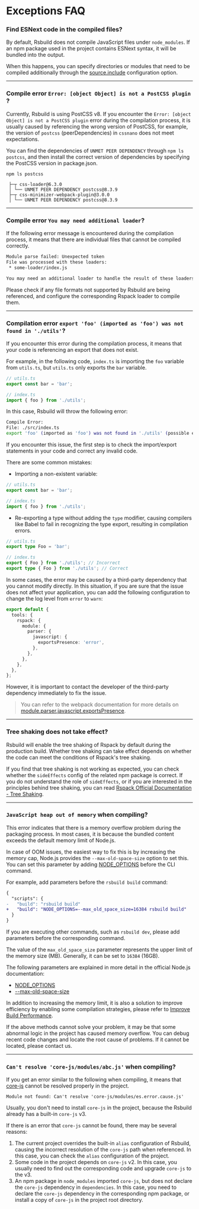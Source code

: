 # Exceptions FAQ

### Find ESNext code in the compiled files?

By default, Rsbuild does not compile JavaScript files under `node_modules`. If an npm package used in the project contains ESNext syntax, it will be bundled into the output.

When this happens, you can specify directories or modules that need to be compiled additionally through the [source.include](/config/source/include) configuration option.

---

### Compile error `Error: [object Object] is not a PostCSS plugin` ?

Currently, Rsbuild is using PostCSS v8. If you encounter the `Error: [object Object] is not a PostCSS plugin` error during the compilation process, it is usually caused by referencing the wrong version of PostCSS, for example, the version of `postcss` (peerDependencies) in `cssnano` does not meet expectations.

You can find the dependencies of `UNMET PEER DEPENDENCY` through `npm ls postcss`, and then install the correct version of dependencies by specifying the PostCSS version in package.json.

```
npm ls postcss

 ├─┬ css-loader@6.3.0
 │ └── UNMET PEER DEPENDENCY postcss@8.3.9
 ├─┬ css-minimizer-webpack-plugin@3.0.0
 │ └── UNMET PEER DEPENDENCY postcss@8.3.9
```

---

### Compile error `You may need additional loader`?

If the following error message is encountered during the compilation process, it means that there are individual files that cannot be compiled correctly.

```bash
Module parse failed: Unexpected token
File was processed with these loaders:
 * some-loader/index.js

You may need an additional loader to handle the result of these loaders.
```

Please check if any file formats not supported by Rsbuild are being referenced, and configure the corresponding Rspack loader to compile them.

---

### Compilation error `export 'foo' (imported as 'foo') was not found in './utils'`?

If you encounter this error during the compilation process, it means that your code is referencing an export that does not exist.

For example, in the following code, `index.ts` is importing the `foo` variable from `utils.ts`, but `utils.ts` only exports the `bar` variable.

```ts
// utils.ts
export const bar = 'bar';

// index.ts
import { foo } from './utils';
```

In this case, Rsbuild will throw the following error:

```bash
Compile Error:
File: ./src/index.ts
export 'foo' (imported as 'foo') was not found in './utils' (possible exports: bar)
```

If you encounter this issue, the first step is to check the import/export statements in your code and correct any invalid code.

There are some common mistakes:

- Importing a non-existent variable:

```ts
// utils.ts
export const bar = 'bar';

// index.ts
import { foo } from './utils';
```

- Re-exporting a type without adding the `type` modifier, causing compilers like Babel to fail in recognizing the type export, resulting in compilation errors.

```ts
// utils.ts
export type Foo = 'bar';

// index.ts
export { Foo } from './utils'; // Incorrect
export type { Foo } from './utils'; // Correct
```

In some cases, the error may be caused by a third-party dependency that you cannot modify directly. In this situation, if you are sure that the issue does not affect your application, you can add the following configuration to change the log level from `error` to `warn`:

```ts title="rsbuild.config.ts"
export default {
  tools: {
    rspack: {
      module: {
        parser: {
          javascript: {
            exportsPresence: 'error',
          },
        },
      },
    },
  },
};
```

However, it is important to contact the developer of the third-party dependency immediately to fix the issue.

> You can refer to the webpack documentation for more details on [module.parser.javascript.exportsPresence](https://www.rspack.dev/config/module#moduleparserjavascriptexportspresence).

---

### Tree shaking does not take effect?

Rsbuild will enable the tree shaking of Rspack by default during the production build. Whether tree shaking can take effect depends on whether the code can meet the conditions of Rspack's tree shaking.

If you find that tree shaking is not working as expected, you can check whether the `sideEffects` config of the related npm package is correct. If you do not understand the role of `sideEffects`, or if you are interested in the principles behind tree shaking, you can read [Rspack Official Documentation - Tree Shaking](https://rspack.dev/guide/optimization/tree-shaking).

---

### `JavaScript heap out of memory` when compiling?

This error indicates that there is a memory overflow problem during the packaging process. In most cases, it is because the bundled content exceeds the default memory limit of Node.js.

In case of OOM issues, the easiest way to fix this is by increasing the memory cap, Node.js provides the `--max-old-space-size` option to set this. You can set this parameter by adding [NODE_OPTIONS](https://nodejs.org/api/cli.html#node_optionsoptions) before the CLI command.

For example, add parameters before the `rsbuild build` command:

```diff title="package.json"
{
  "scripts": {
-   "build": "rsbuild build"
+   "build": "NODE_OPTIONS=--max_old_space_size=16384 rsbuild build"
  }
}
```

If you are executing other commands, such as `rsbuild dev`, please add parameters before the corresponding command.

The value of the `max_old_space_size` parameter represents the upper limit of the memory size (MB). Generally, it can be set to `16384` (16GB).

The following parameters are explained in more detail in the official Node.js documentation:

- [NODE_OPTIONS](https://nodejs.org/api/cli.html#node_optionsoptions)
- [--max-old-space-size](https://nodejs.org/api/cli.html#--max-old-space-sizesize-in-megabytes)

In addition to increasing the memory limit, it is also a solution to improve efficiency by enabling some compilation strategies, please refer to [Improve Build Performance](/guide/optimization/build-performance).

If the above methods cannot solve your problem, it may be that some abnormal logic in the project has caused memory overflow. You can debug recent code changes and locate the root cause of problems. If it cannot be located, please contact us.

---

### `Can't resolve 'core-js/modules/abc.js'` when compiling?

If you get an error similar to the following when compiling, it means that [core-js](https://github.com/zloirock/core-js) cannot be resolved properly in the project.

```
Module not found: Can't resolve 'core-js/modules/es.error.cause.js'
```

Usually, you don't need to install `core-js` in the project, because the Rsbuild already has a built-in `core-js` v3.

If there is an error that `core-js` cannot be found, there may be several reasons:

1. The current project overrides the built-in `alias` configuration of Rsbuild, causing the incorrect resolution of the `core-js` path when referenced. In this case, you can check the `alias` configuration of the project.
2. Some code in the project depends on `core-js` v2. In this case, you usually need to find out the corresponding code and upgrade `core-js` to the v3.
3. An npm package in `node_modules` imported `core-js`, but does not declare the `core-js` dependency in `dependencies`. In this case, you need to declare the `core-js` dependency in the corresponding npm package, or install a copy of `core-js` in the project root directory.
